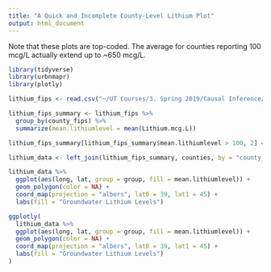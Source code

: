 ```yaml
---
title: "A Quick and Incomplete County-Level Lithium Plot"
output: html_document
---
```


Note that these plots are top-coded. The average for counties reporting 100 mcg/L actually extend up to ~650 mcg/L.

```r
library(tidyverse)
library(urbnmapr)
library(plotly)

lithium_fips <- read.csv("~/UT Courses/3. Spring 2019/Causal Inference/CausalInferenceCourseHomework/ResearchProject/data/lithium_water_data/US_groundwater_lithium_withFIPS.csv", stringsAsFactors=FALSE, colClasses = c(NA, NA, NA, NA, "character"))

lithium_fips_summary <- lithium_fips %>%
  group_by(county_fips) %>%
  summarize(mean.lithiumlevel = mean(Lithium.mcg.L))

lithium_fips_summary[lithium_fips_summary$mean.lithiumlevel > 100, 2] = 100

lithium_data <- left_join(lithium_fips_summary, counties, by = "county_fips") 
```


```r
lithium_data %>%
  ggplot(aes(long, lat, group = group, fill = mean.lithiumlevel)) +
  geom_polygon(color = NA) +
  coord_map(projection = "albers", lat0 = 39, lat1 = 45) +
  labs(fill = "Groundwater Lithium Levels")
```

```r
ggplotly(
  lithium_data %>%
  ggplot(aes(long, lat, group = group, fill = mean.lithiumlevel)) +
  geom_polygon(color = NA) +
  coord_map(projection = "albers", lat0 = 39, lat1 = 45) +
  labs(fill = "Groundwater Lithium Levels")
)
```
